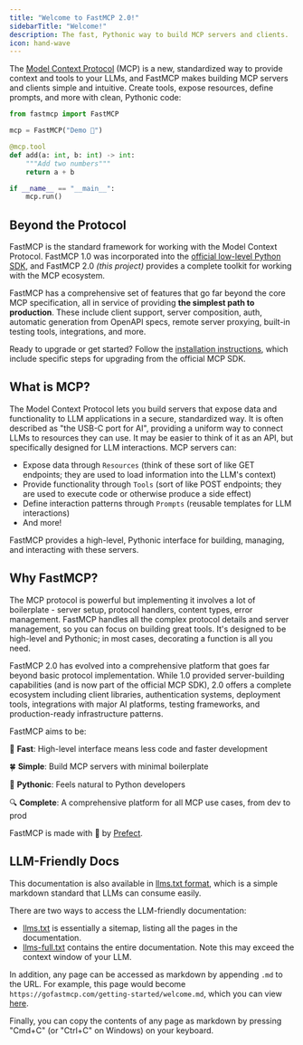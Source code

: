 ```yaml
---
title: "Welcome to FastMCP 2.0!"
sidebarTitle: "Welcome!"
description: The fast, Pythonic way to build MCP servers and clients.
icon: hand-wave
---
```



The [Model Context Protocol](https://modelcontextprotocol.io/) (MCP) is a new, standardized way to provide context and tools to your LLMs, and FastMCP makes building MCP servers and clients simple and intuitive. Create tools, expose resources, define prompts, and more with clean, Pythonic code:

```python {1}
from fastmcp import FastMCP

mcp = FastMCP("Demo 🚀")

@mcp.tool
def add(a: int, b: int) -> int:
    """Add two numbers"""
    return a + b

if __name__ == "__main__":
    mcp.run()
```


## Beyond the Protocol

FastMCP is the standard framework for working with the Model Context Protocol. FastMCP 1.0 was incorporated into the [official low-level Python SDK](https://github.com/modelcontextprotocol/python-sdk), and FastMCP 2.0 *(this project)* provides a complete toolkit for working with the MCP ecosystem.

FastMCP has a comprehensive set of features that go far beyond the core MCP specification, all in service of providing **the simplest path to production**. These include client support, server composition, auth, automatic generation from OpenAPI specs, remote server proxying, built-in testing tools, integrations, and more.

Ready to upgrade or get started? Follow the [installation instructions](/getting-started/installation), which include specific steps for upgrading from the official MCP SDK.


## What is MCP?

The Model Context Protocol lets you build servers that expose data and functionality to LLM applications in a secure, standardized way. It is often described as "the USB-C port for AI", providing a uniform way to connect LLMs to resources they can use. It may be easier to think of it as an API, but specifically designed for LLM interactions. MCP servers can:

- Expose data through `Resources` (think of these sort of like GET endpoints; they are used to load information into the LLM's context)
- Provide functionality through `Tools` (sort of like POST endpoints; they are used to execute code or otherwise produce a side effect)
- Define interaction patterns through `Prompts` (reusable templates for LLM interactions)
- And more!

FastMCP provides a high-level, Pythonic interface for building, managing, and interacting with these servers.

## Why FastMCP?

The MCP protocol is powerful but implementing it involves a lot of boilerplate - server setup, protocol handlers, content types, error management. FastMCP handles all the complex protocol details and server management, so you can focus on building great tools. It's designed to be high-level and Pythonic; in most cases, decorating a function is all you need.

FastMCP 2.0 has evolved into a comprehensive platform that goes far beyond basic protocol implementation. While 1.0 provided server-building capabilities (and is now part of the official MCP SDK), 2.0 offers a complete ecosystem including client libraries, authentication systems, deployment tools, integrations with major AI platforms, testing frameworks, and production-ready infrastructure patterns.

FastMCP aims to be:

🚀 **Fast**: High-level interface means less code and faster development

🍀 **Simple**: Build MCP servers with minimal boilerplate

🐍 **Pythonic**: Feels natural to Python developers

🔍 **Complete**: A comprehensive platform for all MCP use cases, from dev to prod

FastMCP is made with 💙 by [Prefect](https://www.prefect.io/).



## LLM-Friendly Docs

This documentation is also available in [llms.txt format](https://llmstxt.org/), which is a simple markdown standard that LLMs can consume easily. 

There are two ways to access the LLM-friendly documentation:
- [llms.txt](https://gofastmcp.com/llms.txt) is essentially a sitemap, listing all the pages in the documentation.
- [llms-full.txt](https://gofastmcp.com/llms-full.txt) contains the entire documentation. Note this may exceed the context window of your LLM.

In addition, any page can be accessed as markdown by appending `.md` to the URL. For example, this page would become `https://gofastmcp.com/getting-started/welcome.md`, which you can view [here](/getting-started/welcome.md).

Finally, you can copy the contents of any page as markdown by pressing "Cmd+C" (or "Ctrl+C" on Windows) on your keyboard.
